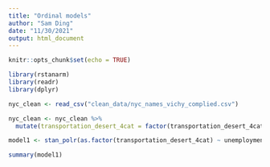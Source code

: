 ```yaml
---
title: "Ordinal models"
author: "Sam Ding"
date: "11/30/2021"
output: html_document
---
```


```r
knitr::opts_chunk$set(echo = TRUE)
```

```r
library(rstanarm)
library(readr)
library(dplyr)
```

```r
nyc_clean <- read_csv("clean_data/nyc_names_vichy_complied.csv")

nyc_clean <- nyc_clean %>%
  mutate(transportation_desert_4cat = factor(transportation_desert_4cat, levels=c("Poor", "Limited", "Satisfactory", "Excellent")))
```

```r
model1 <- stan_polr(as.factor(transportation_desert_4cat) ~ unemployment_count + noncitizen_count + white_count, data =nyc_clean, prior=R2(0.5, what=NULL),iter=5000, seed = 86437, refresh=0)
```

```r
summary(model1)
```

